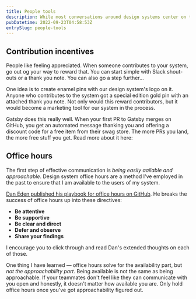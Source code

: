 ```yaml
---
title: People tools
description: While most conversations around design systems center on the artifacts and technical problems, I believe that the real success of a system comes down to solving people problems.
pubDatetime: 2022-09-23T04:58:53Z
entrySlug: people-tools
---
```


## Contribution incentives

People like feeling appreciated. When someone contributes to your system, go out og your way to reward that. You can start simple with Slack shout-outs or a thank you note. You can also go a step further...

One idea is to create enamel pins with our design system's logo on it. Anyone who contributes to the system got a special edition gold pin with an attached thank you note. Not only would this reward contributors, but it would become a marketing tool for our system in the process.

Gatsby does this really well. When your first PR to Gatsby merges on GitHub, you get an automated message thanking you and offering a discount code for a free item from their swag store. The more PRs you land, the more free stuff you get. Read more about it here:


<LinkCard
	type='Bookmark'
	url='https://www.gatsbyjs.org/contributing/contributor-swag/'
	title='Free Swag for Gatsby Contributors!'
	domain='gatsbyjs.org'
/>

## Office hours

The first step of effective communication is _being easily aailable and approachable_. Design system office hours are a method I've employed in the past to ensure that I am available to the users of my system.

[Dan Eden published his playbook for office hours on GitHub](https://github.com/daneden/design-systems-office-hours-playbook). He breaks the success of office hours up into these directives:

- **Be attentive**
- **Be supportive**
- **Be clear and direct**
- **Defer and observe**
- **Share your findings**

I encourage you to click through and read Dan's extended thoughts on each of those.

One thing I have learned — office hours solve for the availability part, but _not the approachability part_. Being available is not the same as being approachable. If your teammates don't feel like they can communicate with you open and honestly, it doesn't matter how available you are. Only hold office hours once you've got approachability figured out.
